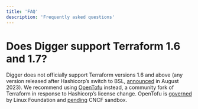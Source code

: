 ```yaml
---
title: 'FAQ'
description: 'Frequently asked questions'
---
```


# Does Digger support Terraform 1.6 and 1.7?

Digger does not officially support Terraform versions 1.6 and above (any version released after Hashicorp’s switch to BSL, [announced](https://www.hashicorp.com/blog/hashicorp-adopts-business-source-license) in August 2023). We recommend using [OpenTofu](https://opentofu.org/) instead, a community fork of Terraform in response to Hashicorp’s license change. OpenTofu is [governed](https://www.linuxfoundation.org/press/announcing-opentofu) by Linux Foundation and [pending](https://github.com/cncf/sandbox/issues/81) CNCF sandbox.